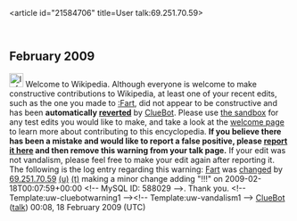 <article id="21584706" title=User talk:69.251.70.59>
	<talkpage id="21584706" title="User talk:69.251.70.59">


== February 2009 ==
[[Image:Information.svg|left|25px]] Welcome to Wikipedia. Although everyone is welcome to make constructive contributions to Wikipedia, at least one of your recent edits, such as the one you made to [[:Fart]], did not appear to be constructive and has been '''automatically [[Help:Reverting|reverted]]''' by [[User:ClueBot|ClueBot]].  Please use [[Wikipedia:Sandbox|the sandbox]] for any test edits you would like to make, and take a look at the [[Wikipedia:Introduction|welcome page]] to learn more about contributing to this encyclopedia.  '''If you believe there has been a mistake and would like to report a false positive, please [[User:ClueBot/FalsePositives|report it here]] and then remove this warning from your talk page.'''  If your edit was not vandalism, please feel free to make your edit again after reporting it. The following is the log entry regarding this warning: [[Fart]] was [http://en.wikipedia.org/w/index.php?title=Fart&amp;diff=271459775&amp;oldid=271409530 changed] by [[Special:Contributions/69.251.70.59|69.251.70.59]] [[User:69.251.70.59|(u)]] [[User talk:69.251.70.59|(t)]] making a minor change adding &quot;!!!&quot; on 2009-02-18T00:07:59+00:00 &lt;!-- MySQL ID: 588029 --&gt;. Thank you. &lt;!-- Template:uw-cluebotwarning1 --&gt;&lt;!-- Template:uw-vandalism1 --&gt; [[User:ClueBot|ClueBot]] ([[User talk:ClueBot|talk]]) 00:08, 18 February 2009 (UTC)
	</talkpage>
</article>
